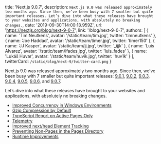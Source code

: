   title: 'Next.js 9.0.7',
  description: `Next.js 9.0 was released approximately two months ago. Since then, we’ve been busy with 7 smaller but quite important releases. Let’s dive into what these releases have brought to your websites and applications, with absolutely no breaking changes.`,
  date: '2019-09-30T14:00:13.959Z',
  url: 'https://nextjs.org/blog/next-9-0-7',
  link: '/blog/next-9-0-7',
  authors: [
    {
      name: 'Tim Neutkens',
      avatar: '/static/team/tim.jpg',
      twitter: 'timneutkens'
    },
    {
      name: 'Joe Haddad',
      avatar: '/static/team/timer.jpg',
      twitter: 'timer150'
    },
    {
      name: 'JJ Kasper',
      avatar: '/static/team/jj.jpg',
      twitter: '_ijjk'
    },
    {
      name: 'Luis Alvarez',
      avatar: '/static/team/lfades.jpg',
      twitter: 'luis_fades'
    },
    {
      name: 'Lukáš Huvar',
      avatar: '/static/team/huvik.jpg',
      twitter: 'huv1k'
    }
  ],
  twitterCard: `/static/blog/next-9/twitter-card.png`
}

Next.js 9.0 was released approximately two months ago. Since then, we’ve been busy with 7 smaller but quite important releases: [9.0.1](https://github.com/zeit/next.js/releases/tag/v9.0.1), [9.0.2](https://github.com/zeit/next.js/releases/tag/v9.0.2), [9.0.3](https://github.com/zeit/next.js/releases/tag/v9.0.3), [9.0.4](https://github.com/zeit/next.js/releases/tag/v9.0.4), [9.0.5](https://github.com/zeit/next.js/releases/tag/v9.0.5), [9.0.6](https://github.com/zeit/next.js/releases/tag/v9.0.6), and [9.0.7](https://github.com/zeit/next.js/releases/tag/v9.0.7).

Let’s dive into what these releases have brought to your websites and applications, with absolutely no breaking changes.

- [Improved Concurrency in Windows Environments](/blog/next-9-0-7#improved-concurrency-in-windows-environments)
- [Gzip Compression by Default](/blog/next-9-0-7#gzip-compression-by-default)
- [TypeScript Report on Active Pages Only](/blog/next-9-0-7#typescript-report-on-active-pages-only)
- [Telemetry](/blog/next-9-0-7#telemetry)
- [Improved next/head Element Tracking](/blog/next-9-0-7#improved-nexthead-element-tracking)
- [Preventing Non-Pages in the Pages Directory](/blog/next-9-0-7#preventing-non-pages-in-the-pages-directory)
- [Runtime Improvements](/blog/next-9-0-7#runtime-improvements)
